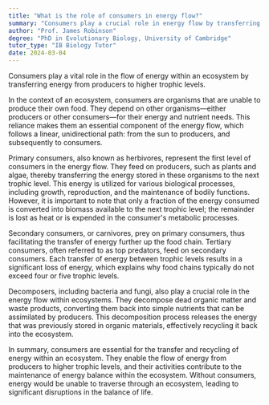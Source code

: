 ```yaml
---
title: "What is the role of consumers in energy flow?"
summary: "Consumers play a crucial role in energy flow by transferring energy from producers to higher trophic levels in an ecosystem."
author: "Prof. James Robinson"
degree: "PhD in Evolutionary Biology, University of Cambridge"
tutor_type: "IB Biology Tutor"
date: 2024-03-04
---
```


Consumers play a vital role in the flow of energy within an ecosystem by transferring energy from producers to higher trophic levels.

In the context of an ecosystem, consumers are organisms that are unable to produce their own food. They depend on other organisms—either producers or other consumers—for their energy and nutrient needs. This reliance makes them an essential component of the energy flow, which follows a linear, unidirectional path: from the sun to producers, and subsequently to consumers.

Primary consumers, also known as herbivores, represent the first level of consumers in the energy flow. They feed on producers, such as plants and algae, thereby transferring the energy stored in these organisms to the next trophic level. This energy is utilized for various biological processes, including growth, reproduction, and the maintenance of bodily functions. However, it is important to note that only a fraction of the energy consumed is converted into biomass available to the next trophic level; the remainder is lost as heat or is expended in the consumer's metabolic processes.

Secondary consumers, or carnivores, prey on primary consumers, thus facilitating the transfer of energy further up the food chain. Tertiary consumers, often referred to as top predators, feed on secondary consumers. Each transfer of energy between trophic levels results in a significant loss of energy, which explains why food chains typically do not exceed four or five trophic levels.

Decomposers, including bacteria and fungi, also play a crucial role in the energy flow within ecosystems. They decompose dead organic matter and waste products, converting them back into simple nutrients that can be assimilated by producers. This decomposition process releases the energy that was previously stored in organic materials, effectively recycling it back into the ecosystem.

In summary, consumers are essential for the transfer and recycling of energy within an ecosystem. They enable the flow of energy from producers to higher trophic levels, and their activities contribute to the maintenance of energy balance within the ecosystem. Without consumers, energy would be unable to traverse through an ecosystem, leading to significant disruptions in the balance of life.
    